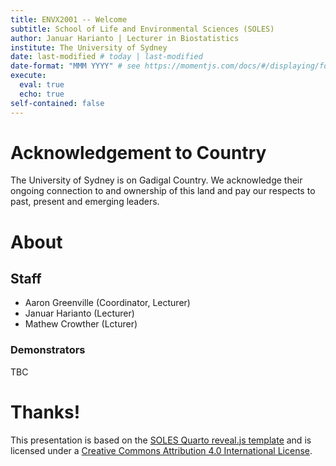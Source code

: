 ```yaml
---
title: ENVX2001 -- Welcome
subtitle: School of Life and Environmental Sciences (SOLES)
author: Januar Harianto | Lecturer in Biostatistics
institute: The University of Sydney
date: last-modified # today | last-modified
date-format: "MMM YYYY" # see https://momentjs.com/docs/#/displaying/format/
execute: 
  eval: true
  echo: true
self-contained: false
---
```


# Acknowledgement to Country
The University of Sydney is on Gadigal Country. We acknowledge their ongoing connection to and ownership of this land and pay our respects to past, present and emerging leaders.

# About

## Staff
- Aaron Greenville (Coordinator, Lecturer)
- Januar Harianto (Lecturer)
- Mathew Crowther (Lcturer)

### Demonstrators
TBC


# Thanks!

This presentation is based on the [SOLES Quarto reveal.js template](https://github.com/usyd-soles-edu/soles-revealjs) and is licensed under a [Creative Commons Attribution 4.0 International License][cc-by].

[cc-by]: http://creativecommons.org/licenses/by/4.0/
